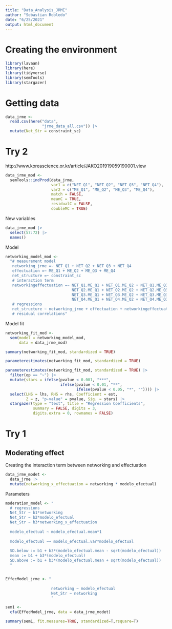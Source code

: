 ```yaml
---
title: "Data_Analysis_JRME"
author: "Sebastian Robledo"
date: "6/25/2021"
output: html_document
---
```


# Creating the environment 

```r
library(lavaan)
library(here)
library(tidyverse)
library(semTools)
library(stargazer)
```

# Getting data 

```r
data_jrme <- 
  read.csv(here("data",
                "jrme_data_all.csv")) |> 
  mutate(Net_Str = constraint_sc)
```

# Try 2

http://www.koreascience.or.kr/article/JAKO201919059190001.view

```r
data_jrme_mod <- 
  semTools::indProd(data_jrme,
                    var1 = c("NET_Q1", "NET_Q2", "NET_Q3", "NET_Q4"),
                    var2 = c("ME_Q1", "ME_Q2", "ME_Q3", "ME_Q4"),
                    match = FALSE,
                    meanC = TRUE,
                    residualC = FALSE,
                    doubleMC = TRUE)
```

New variables

```r
data_jrme_mod |> 
  select(57:72) |> 
  names()
```

Model 

```r
networking_model_mod <- 
  "# measurement model
   networking_jrme =~ NET_Q1 + NET_Q2 + NET_Q3 + NET_Q4
   effectuation =~ ME_Q1 + ME_Q2 + ME_Q3 + ME_Q4
   net_structure =~ constraint_sc
   # interaction term
   networkingeffectuation =~ NET_Q1.ME_Q1 + NET_Q1.ME_Q2 + NET_Q1.ME_Q3 + NET_Q1.ME_Q4 +
                             NET_Q2.ME_Q1 + NET_Q2.ME_Q2 + NET_Q2.ME_Q3 + NET_Q2.ME_Q4 +
                             NET_Q3.ME_Q1 + NET_Q3.ME_Q2 + NET_Q3.ME_Q3 + NET_Q3.ME_Q4 +
                             NET_Q4.ME_Q1 + NET_Q4.ME_Q2 + NET_Q4.ME_Q3 + NET_Q4.ME_Q4
   # regressions
   net_structure ~ networking_jrme + effectuation + networkingeffectuation
   # residual correlations"
```

Model fit 

```r
networking_fit_mod <- 
  sem(model = networking_model_mod, 
      data = data_jrme_mod)
```


```r
summary(networking_fit_mod, standardized = TRUE)
```


```r
parameterestimates(networking_fit_mod, standardized = TRUE)
```
```r
parameterestimates(networking_fit_mod, standardized = TRUE) |> 
  filter(op == "~") |> 
  mutate(stars = ifelse(pvalue < 0.001, "***",
                        ifelse(pvalue < 0.01, "**",
                               ifelse(pvalue < 0.05, "*", "")))) |> 
  select(LHS = lhs, RHS = rhs, Coefficient = est, 
         Z = z, "p-value" = pvalue, Sig. = stars) |> 
  stargazer(type = "text", title = "Regression Coefficients", 
            summary = FALSE, digits = 3, 
            digits.extra = 0, rownames = FALSE)
```


# Try 1

## Moderating effect

Creating the interaction term between networking and effectuation

```r
data_jrme_modet <- 
  data_jrme |> 
  mutate(networking_x_effectuation = networking * modelo_efectual)
```

Parameters

```r
moderation_model <- "
  # regressions
  Net_Str ~ b1*networking
  Net_Str ~ b2*modelo_efectual
  Net_Str ~ b3*networking_x_effectuation
  
  modelo_efectual ~ modelo_efectual.mean*1
  
  modelo_efectual ~~ modelo_efectual.var*modelo_efectual
  
  SD.below := b1 + b3*(modelo_efectual.mean - sqrt(modelo_efectual))
  mean := b1 + b3*(modelo_efectual)
  SD.above := b1 + b3*(modelo_efectual.mean + sqrt(modelo_efectual))
  "


EffecModel_jrme <- "
                    
                    networking ~ modelo_efectual
                    Net_Str ~ networking
                    "
```


```r
sem1 <- 
  cfa(EffecModel_jrme, data = data_jrme_modet)
```

```r
summary(sem1, fit.measures=TRUE, standardized=T,rsquare=T)
```

